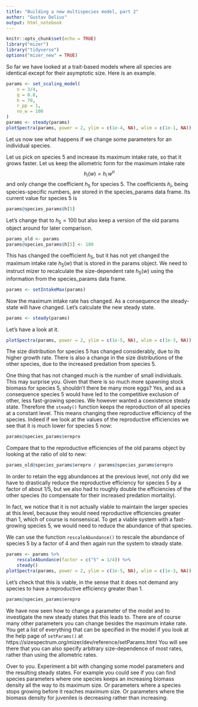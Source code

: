 ```yaml
---
title: "Building a new multispecies model, part 2"
author: "Gustav Delius"
output: html_notebook
---
```


```r
knitr::opts_chunk$set(echo = TRUE)
library("mizer")
library("tidyverse")
options("mizer_new" = TRUE)
```

So far we have looked at a trait-based models where all species are identical
except for their asymptotic size. Here is an example.
```r
params <- set_scaling_model(
    n = 3/4,
    q = 0.8,
    h = 70,
    r_pp = 1,
    no_w = 100
)
params <- steady(params)
plotSpectra(params, power = 2, ylim = c(1e-4, NA), wlim = c(1e-1, NA))
```

Let us now see what happens if we change some parameters for an individual
species.

Let us pick on species 5 and increase its maximum intake rate, so that it
grows faster. Let us keep the allometric form for the maximum intake rate
$$h_i(w) = h_i\, w^n$$
and only change the coefficient $h_5$ for species 5. The coefficients $h_i$,
being species-specific numbers, are stored in the species_params data frame. Its
current value for species 5 is
```r
params@species_params$h[5]
```
Let's change that to $h_5=100$ but also keep a version of the old params
object around for later comparison.
```r
params_old <- params
params@species_params$h[5] <- 100
```
This has changed the coefficient $h_5$, but it has not yet changed the maximum
intake rate $h_5(w)$ that is stored in the params object. We need to instruct
mizer to recalculate the size-dependent rate $h_5(w)$ using the information from
the species_params data frame.
```r
params <- setIntakeMax(params)
```
Now the maximum intake rate has changed. As a consequence the steady-state
will have changed. Let's calculate the new steady state.
```r
params <- steady(params)
```
Let's have a look at it.
```r
plotSpectra(params, power = 2, ylim = c(1e-5, NA), wlim = c(1e-3, NA))
```

The size distribution for species 5 has changed considerably, due to its 
higher growth rate. There is also a change in the size distributions of the
other species, due to the increased predation from species 5.

One thing that has not changed much is the number of small individuals. This may
surprise you. Given that there is so much more spawning stock biomass for species
5, shouldn't there be many more eggs? Yes, and as a consequence species 5 would
have led to the competitive exclusion of other, less fast-growing species. We
however wanted a coexistence steady state. Therefore the `steady()` function
keeps the reproduction of all species at a constant level. This means changing
thee reproductive efficiency of the species. Indeed if we look at the values of
the reproductive efficiencies we see that it is much lower for species 5 now:
```r
params@species_params$erepro
```
Compare that to the reproductive efficiencies of the old params object by
looking at the ratio of old to new:
```r
params_old@species_params$erepro / params@species_params$erepro
```
In order to retain the egg abundances at the previous level, not only did we
have to drastically reduce the reproductive efficiency for species 5 by a factor
of about 1/5, but we also had to roughly double the efficiencies of the other
species (to compensate for their increased predation mortality).

In fact, we notice that it is not actually viable to maintain the larger species
at this level, because they would need reproductive efficiencies greater than 1,
which of course is nonsensical. To get a viable system with a fast-growing
species 5, we would need to reduce the abundance of that species.

We can use the function `rescaleAbundance()` to rescale the abundance of species
5 by a factor of 4 and then again run the system to steady state.
```r
params <- params %>% 
    rescaleAbundance(factor = c("5" = 1/4)) %>% 
    steady()
plotSpectra(params, power = 2, ylim = c(1e-5, NA), wlim = c(1e-3, NA))
```
Let's check that this is viable, in the sense that it does not demand any 
species to have a reproductive efficiency greater than 1.
```r
params@species_params$erepro
```

We have now seen how to change a parameter of the model and to investigate the
new steady states that this leads to. There are of course many other 
parameters you can change besides the maximum intake rate. You get a list of
everything that can be specified in the model if you look at the help page
of `setParams()` at 
https://sizespectrum.org/mizer/dev/reference/setParams.html
You will see there that you can also specify arbitrary size-dependence of 
most rates, rather than using the allometric rates.

Over to you. Experiment a bit with changing some model parameters and the
resulting steady states. For example you could see if you can find species
parameters where one species keeps an increasing biomass density all the way to
its maximum size. Or parameters where a species stops growing before it
reaches maximum size. Or parameters where the biomass density for juveniles
is decreasing rather than increasing.
